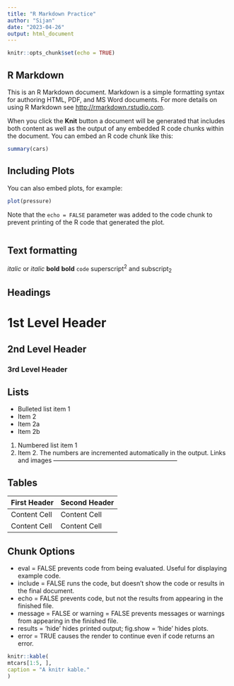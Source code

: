 ```yaml
---
title: "R Markdown Practice"
author: "Sijan"
date: "2023-04-26"
output: html_document
---
```


```r
knitr::opts_chunk$set(echo = TRUE)
```

## R Markdown

This is an R Markdown document. Markdown is a simple formatting syntax for authoring HTML, PDF, and MS Word documents. For more details on using R Markdown see <http://rmarkdown.rstudio.com>.

When you click the **Knit** button a document will be generated that includes both content as well as the output of any embedded R code chunks within the document. You can embed an R code chunk like this:

```r
summary(cars)
```

## Including Plots

You can also embed plots, for example:

```r
plot(pressure)
```

Note that the `echo = FALSE` parameter was added to the code chunk to prevent printing of the R code that generated the plot.

```r

```

Text formatting
------------------------------------------------------------
*italic* or _italic_
**bold** __bold__
`code`
superscript^2^ and subscript~2~

Headings
------------------------------------------------------------
# 1st Level Header
## 2nd Level Header
### 3rd Level Header

Lists
------------------------------------------------------------
* Bulleted list item 1
* Item 2
* Item 2a
* Item 2b
1. Numbered list item 1
1. Item 2. The numbers are incremented automatically in
the output.
Links and images
------------------------------------------------------------

Tables
------------------------------------------------------------
First Header | Second Header
------------- | -------------
Content Cell | Content Cell
Content Cell | Content Cell

## Chunk Options
* eval = FALSE prevents code from being evaluated. Useful for displaying example code.
* include = FALSE runs the code, but doesn’t show the code or
results in the final document.
* echo = FALSE prevents code, but not the results from appearing
in the finished file.
* message = FALSE or warning = FALSE prevents messages or
warnings from appearing in the finished file.
* results = 'hide' hides printed output; fig.show = 'hide'
hides plots.
* error = TRUE causes the render to continue even if code
returns an error.

```r
knitr::kable(
mtcars[1:5, ],
caption = "A knitr kable."
)
```

```r

```


